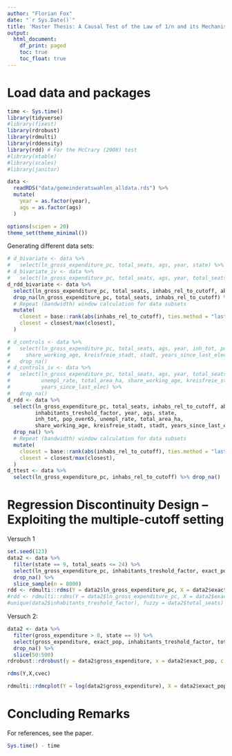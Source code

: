 ```yaml
---
author: "Florian Fox"
date: "`r Sys.Date()`"
title: 'Master Thesis: A Causal Test of the Law of 1/n and its Mechanisms -- Analysis: RDD, Normalized Cutoff'
output:
  html_document:
    df_print: paged
    toc: true
    toc_float: true
---
```


# Load data and packages

```r
time <- Sys.time()
library(tidyverse)
#library(fixest)
library(rdrobust)
library(rdmulti)
library(rddensity)
library(rdd) # For the McCrary (2008) test
#library(xtable)
#library(scales)
#library(janitor)
```

```r
data <-
  readRDS("data/gemeinderatswahlen_alldata.rds") %>%
  mutate(
    year = as.factor(year),
    ags = as.factor(ags)
  )
```

```r
options(scipen = 20)
theme_set(theme_minimal())
```

Generating different data sets:

```r
# d_bivariate <- data %>%
#   select(ln_gross_expenditure_pc, total_seats, ags, year, state) %>% drop_na()
# d_bivariate_iv <- data %>%
#   select(ln_gross_expenditure_pc, total_seats, ags, year, total_seats_24_y_ago) %>% drop_na()
d_rdd_bivariate <- data %>%
  select(ln_gross_expenditure_pc, total_seats, inhabs_rel_to_cutoff, above_cutoff, inhabitants_treshold_factor, inhabitants_treshold, year, ags, election_year, state, closest, clean_disc_acc_Höhmann, clean_disc_acc_to_my_research) %>%
  drop_na(ln_gross_expenditure_pc, total_seats, inhabs_rel_to_cutoff) %>%
  # Repeat (bandwidth) window calculation for data subsets
  mutate(
    closest = base::rank(abs(inhabs_rel_to_cutoff), ties.method = "last"),
    closest = closest/max(closest),
  )

# d_controls <- data %>%
#   select(ln_gross_expenditure_pc, total_seats, ags, year, inh_tot, pop_over65, unempl_rate, total_area_ha,
#     share_working_age, kreisfreie_stadt, stadt, years_since_last_elec, state) %>%
#   drop_na()
# d_controls_iv <- data %>%
#   select(ln_gross_expenditure_pc, total_seats, ags, year, total_seats_24_y_ago, inh_tot, pop_over65,
#          unempl_rate, total_area_ha, share_working_age, kreisfreie_stadt, stadt,
#          years_since_last_elec) %>%
#   drop_na()
d_rdd <- data %>%
  select(ln_gross_expenditure_pc, total_seats, inhabs_rel_to_cutoff, above_cutoff, closest,
         inhabitants_treshold_factor, year, ags, state,
         inh_tot, pop_over65, unempl_rate, total_area_ha,
         share_working_age, kreisfreie_stadt, stadt, years_since_last_elec) %>%
  drop_na() %>%
  # Repeat (bandwidth) window calculation for data subsets
  mutate(
    closest = base::rank(abs(inhabs_rel_to_cutoff), ties.method = "last"),
    closest = closest/max(closest),
  )
d_ttest <- data %>%
  select(ln_gross_expenditure_pc, inhabs_rel_to_cutoff) %>% drop_na()
```






# Regression Discontinuity Design -- Exploiting the multiple-cutoff setting

Versuch 1

```r
set.seed(123)
data2 <- data %>%
  filter(state == 9, total_seats <= 24) %>%
  select(ln_gross_expenditure_pc, inhabitants_treshold_factor, exact_pop, total_seats) %>%
  drop_na() %>%
  slice_sample(n = 8000)
rdd <- rdmulti::rdms(Y = data2$ln_gross_expenditure_pc, X = data2$exact_pop, fuzzy = data2$total_seats, C = data2$inhabitants_treshold_factor)
#rdd <- rdmulti::rdms(Y = data2$ln_gross_expenditure_pc, X = data2$exact_pop, C = data$inhabitants_treshold_factor)
#unique(data2$inhabitants_treshold_factor), fuzzy = data2$total_seats)
```

Versuch 2:

```r
data2 <- data %>%
  filter(gross_expenditure > 0, state == 9) %>%
  select(gross_expenditure, exact_pop, inhabitants_treshold_factor, total_seats) %>%
  drop_na() %>%
  slice(50:500)
rdrobust::rdrobust(y = data2$gross_expenditure, x = data2$exact_pop, c = 0, fuzzy = data2$total_seats, all = TRUE)
```

```r
rdms(Y,X,cvec)
```



```r
rdmulti::rdmcplot(Y = log(data2$gross_expenditure), X = data2$exact_pop, C = data2$inhabitants_treshold_factor)
```



# Concluding Remarks

For references, see the paper.

```r
Sys.time() - time
```
